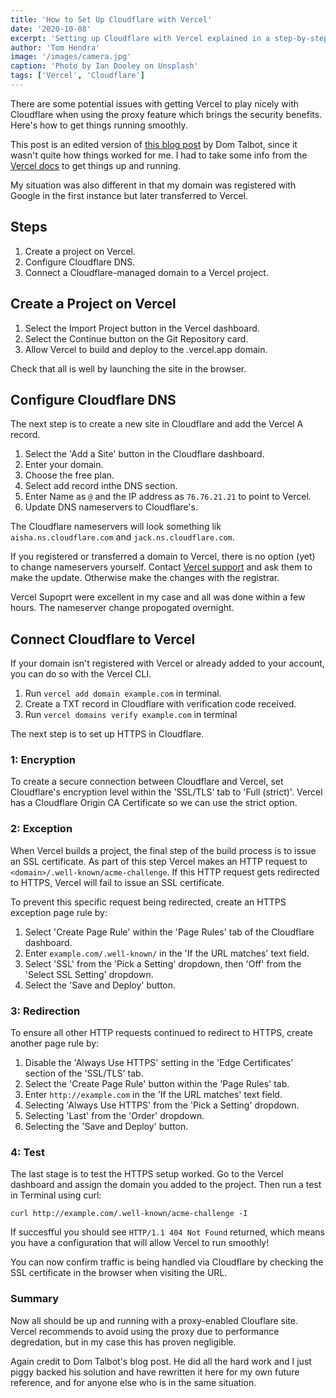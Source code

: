 ```yaml
---
title: 'How to Set Up Cloudflare with Vercel'
date: '2020-10-08'
excerpt: 'Setting up Cloudflare with Vercel explained in a step-by-step guide.'
author: 'Tom Hendra'
image: '/images/camera.jpg'
caption: 'Photo by Ian Dooley on Unsplash'
tags: ['Vercel', 'Cloudflare']
---
```


There are some potential issues with getting Vercel to play nicely with
Cloudflare when using the proxy feature which brings the security benefits.
Here's how to get things running smoothly.

This post is an edited version of
[this blog post](https://levelup.gitconnected.com/how-to-set-up-cloudflare-with-zeit-93daa7d45dd)
by Dom Talbot, since it wasn't quite how things worked for me. I had to take
some info from the
[Vercel docs](https://vercel.com/knowledge/using-cloudflare-with-vercel) to get
things up and running.

My situation was also different in that my domain was registered with Google in
the first instance but later transferred to Vercel.

## Steps

1.  Create a project on Vercel.
2.  Configure Cloudflare DNS.
3.  Connect a Cloudflare-managed domain to a Vercel project.

## Create a Project on Vercel

1.  Select the Import Project button in the Vercel dashboard.
2.  Select the Continue button on the Git Repository card.
3.  Allow Vercel to build and deploy to the .vercel.app domain.

Check that all is well by launching the site in the browser.

## Configure Cloudflare DNS

The next step is to create a new site in Cloudflare and add the Vercel A record.

1.  Select the 'Add a Site' button in the Cloudflare dashboard.
2.  Enter your domain.
3.  Choose the free plan.
4.  Select add record inthe DNS section.
5.  Enter Name as `@` and the IP address as `76.76.21.21` to point to Vercel.
6.  Update DNS nameservers to Cloudflare's.

The Cloudflare nameservers will look something lik `aisha.ns.cloudflare.com` and
`jack.ns.cloudflare.com`.

If you registered or transferred a domain to Vercel, there is no option (yet) to
change nameservers yourself. Contact [Vercel support](mailto:support@vercel.com)
and ask them to make the update. Otherwise make the changes with the registrar.

Vercel Supoprt were excellent in my case and all was done within a few hours.
The nameserver change propogated overnight.

## Connect Cloudflare to Vercel

If your domain isn't registered with Vercel or already added to your account,
you can do so with the Vercel CLI.

1.  Run `vercel add domain example.com` in terminal.
2.  Create a TXT record in Cloudflare with verification code received.
3.  Run `vercel domains verify example.com` in terminal

The next step is to set up HTTPS in Cloudflare.

### 1: Encryption

To create a secure connection between Cloudflare and Vercel, set Cloudflare's
encryption level within the 'SSL/TLS' tab to 'Full (strict)'. Vercel has a
Cloudflare Origin CA Certificate so we can use the strict option.

### 2: Exception

When Vercel builds a project, the final step of the build process is to issue an
SSL certificate. As part of this step Vercel makes an HTTP request to
`<domain>/.well-known/acme-challenge`. If this HTTP request gets redirected to
HTTPS, Vercel will fail to issue an SSL certificate.

To prevent this specific request being redirected, create an HTTPS exception
page rule by:

1.  Select 'Create Page Rule' within the 'Page Rules' tab of the Cloudflare
    dashboard.
2.  Enter `example.com/.well-known/` in the 'If the URL matches' text field.
3.  Select 'SSL' from the 'Pick a Setting' dropdown, then 'Off' from the 'Select
    SSL Setting' dropdown.
4.  Select the 'Save and Deploy' button.

### 3: Redirection

To ensure all other HTTP requests continued to redirect to HTTPS, create another
page rule by:

1.  Disable the 'Always Use HTTPS' setting in the 'Edge Certificates' section of
    the 'SSL/TLS' tab.
2.  Select the 'Create Page Rule' button within the 'Page Rules' tab.
3.  Enter `http://example.com` in the 'If the URL matches' text field.
4.  Selecting 'Always Use HTTPS' from the 'Pick a Setting' dropdown.
5.  Selecting 'Last' from the 'Order' dropdown.
6.  Selecting the 'Save and Deploy' button.

### 4: Test

The last stage is to test the HTTPS setup worked. Go to the Vercel dashboard and
assign the domain you added to the project. Then run a test in Terminal using
curl:

```shell
curl http://example.com/.well-known/acme-challenge -I
```

If succesfful you should see `HTTP/1.1 404 Not Found` returned, which means you
have a configuration that will allow Vercel to run smoothly!

You can now confirm traffic is being handled via Cloudflare by checking the SSL
certificate in the browser when visiting the URL.

### Summary

Now all should be up and running with a proxy-enabled Clouflare site. Vercel
recommends to avoid using the proxy due to performance degredation, but in my
case this has proven negligible.

Again credit to Dom Talbot's blog post. He did all the hard work and I just
piggy backed his solution and have rewritten it here for my own future
reference, and for anyone else who is in the same situation.
